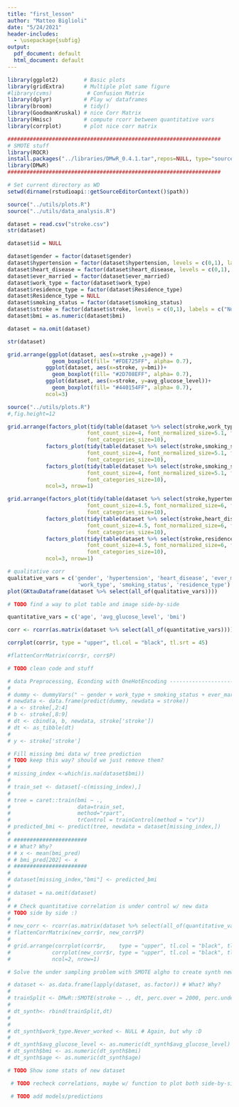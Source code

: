 ```yaml
---
title: "first_lesson"
author: "Matteo Biglioli"
date: "5/24/2021"
header-includes:
  - \usepackage{subfig}
output:
  pdf_document: default
  html_document: default
---
```

```r
library(ggplot2)        # Basic plots
library(gridExtra)      # Multiple plot same figure
#library(cvms)           # Confusion Matrix
library(dplyr)          # Play w/ dataframes
library(broom)          # tidy()
library(GoodmanKruskal) # nice Corr Matrix
library(Hmisc)          # compute rcorr between quantitative vars
library(corrplot)       # plot nice corr matrix

###################################################################
# SMOTE stuff
library(ROCR)
install.packages("../libraries/DMwR_0.4.1.tar",repos=NULL, type="source")
library(DMwR)
###################################################################

# Set current directory as WD
setwd(dirname(rstudioapi::getSourceEditorContext()$path))

source("../utils/plots.R")
source("../utils/data_analysis.R")
```

```r
dataset = read.csv("stroke.csv")
str(dataset)
```
```r
dataset$id = NULL

dataset$gender = factor(dataset$gender)
dataset$hypertension = factor(dataset$hypertension, levels = c(0,1), labels = c("No", "Yes"))
dataset$heart_disease = factor(dataset$heart_disease, levels = c(0,1), labels = c("No", "Yes"))
dataset$ever_married = factor(dataset$ever_married)
dataset$work_type = factor(dataset$work_type)
dataset$residence_type = factor(dataset$Residence_type)
dataset$Residence_type = NULL
dataset$smoking_status = factor(dataset$smoking_status)
dataset$stroke = factor(dataset$stroke, levels = c(0,1), labels = c("No", "Yes"))
dataset$bmi = as.numeric(dataset$bmi)

dataset = na.omit(dataset)
```
```r
str(dataset)
```

```r
grid.arrange(ggplot(dataset, aes(x=stroke ,y=age)) +
              geom_boxplot(fill= "#FDE725FF", alpha= 0.7), 
            ggplot(dataset, aes(x=stroke, y=bmi))+
              geom_boxplot(fill= "#2D708EFF", alpha= 0.7), 
            ggplot(dataset, aes(x=stroke, y=avg_glucose_level))+
              geom_boxplot(fill= "#440154FF", alpha= 0.7), 
            ncol=3)
```

```r
source("../utils/plots.R")
#,fig.height=12

grid.arrange(factors_plot(tidy(table(dataset %>% select(stroke,work_type))), palette='Blues',
                         font_count_size=4, font_normalized_size=5.1, font_percentages_size=2.5,
                         font_categories_size=10), 
            factors_plot(tidy(table(dataset %>% select(stroke,smoking_status))), palette='Greens',
                         font_count_size=4, font_normalized_size=5.1, font_percentages_size=2.5,
                         font_categories_size=10),
            factors_plot(tidy(table(dataset %>% select(stroke,smoking_status))), palette='Purples',
                         font_count_size=4, font_normalized_size=5.1, font_percentages_size=2.5,
                         font_categories_size=10),
            ncol=3, nrow=1)
```
```r
grid.arrange(factors_plot(tidy(table(dataset %>% select(stroke,hypertension))), palette='Greens',
                         font_count_size=4.5, font_normalized_size=6, font_percentages_size=3.5,
                         font_categories_size=10), 
            factors_plot(tidy(table(dataset %>% select(stroke,heart_disease))), palette='Blues',
                         font_count_size=4.5, font_normalized_size=6, font_percentages_size=3.5,
                         font_categories_size=10), 
            factors_plot(tidy(table(dataset %>% select(stroke,residence_type))), palette='Purples',
                         font_count_size=4.5, font_normalized_size=6, font_percentages_size=3.5,
                         font_categories_size=10), 
            ncol=3, nrow=1)
```
```r
# qualitative corr
qualitative_vars = c('gender', 'hypertension', 'heart_disease', 'ever_married',
                      'work_type', 'smoking_status', 'residence_type')
plot(GKtauDataframe(dataset %>% select(all_of(qualitative_vars))))
```
```r
# TODO find a way to plot table and image side-by-side

quantitative_vars = c('age', 'avg_glucose_level', 'bmi')

corr <- rcorr(as.matrix(dataset %>% select(all_of(quantitative_vars))))

corrplot(corr$r, type = "upper", tl.col = "black", tl.srt = 45)

#flattenCorrMatrix(corr$r, corr$P)
```


```r
# TODO clean code and stuff

# data Preprocessing, Econding with OneHotEncoding ------------------------------
# 
# dummy <- dummyVars(" ~ gender + work_type + smoking_status + ever_married + Residence_type", data=stroke)
# newdata <- data.frame(predict(dummy, newdata = stroke))
# a <- stroke[,2:4]
# b <- stroke[,8:9]
# dt <- cbind(a, b, newdata, stroke['stroke'])
# dt <- as_tibble(dt)
# 
# y <- stroke['stroke']
```
 
```r
# Fill missing bmi data w/ tree prediction
# TODO keep this way? should we just remove them?
# 
# missing_index <-which(is.na(dataset$bmi))
# 
# train_set <- dataset[-c(missing_index),]
# 
# tree = caret::train(bmi ~ ., 
#                     data=train_set, 
#                     method="rpart", 
#                     trControl = trainControl(method = "cv"))
# predicted_bmi <- predict(tree, newdata = dataset[missing_index,])
# 
# #######################
# # What? Why?
# # x <- mean(bmi_pred)
# # bmi_pred[202] <- x
# #######################
# 
# dataset[missing_index,"bmi"] <- predicted_bmi
# 
# dataset = na.omit(dataset)
# 
# # Check quantitative correlation is under control w/ new data
# TODO side by side :)
# 
# new_corr <- rcorr(as.matrix(dataset %>% select(all_of(quantitative_vars))))
# flattenCorrMatrix(new_corr$r, new_corr$P)
# 
# grid.arrange(corrplot(corr$r,    type = "upper", tl.col = "black", tl.srt = 45), 
#             corrplot(new_corr$r, type = "upper", tl.col = "black", tl.srt = 45), 
#             ncol=2, nrow=1)

```
```r
# Solve the under sampling problem with SMOTE algho to create synth new data 

# dataset <- as.data.frame(lapply(dataset, as.factor)) # What? Why? 
# 
# trainSplit <- DMwR::SMOTE(stroke ~ ., dt, perc.over = 2000, perc.under=10)
# 
# dt_synth<- rbind(trainSplit,dt)
# 
# 
# dt_synth$work_type.Never_worked <- NULL # Again, but why :D
# 
# dt_synth$avg_glucose_level <- as.numeric(dt_synth$avg_glucose_level)
# dt_synth$bmi <- as.numeric(dt_synth$bmi)
# dt_synth$age <- as.numeric(dt_synth$age)

# TODO Show some stats of new dataset
```
```r
 # TODO recheck correlations, maybe w/ function to plot both side-by-side
```
```r
 # TODO add models/predictions
```